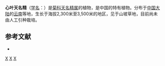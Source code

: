 {{Speciesbox 
| taxon = Carpesium cordatum
| authority = Chen et [[胡启明|C. M. Hu]]
}}

'''心叶天名精'''（[[学名|学名]]：{{lang|la|''Carpesium cordatum''}}）是[[菊科|菊科]][[天名精属|天名精属]]的植物，是中国的特有植物。分布于[[中国大陆|中国大陆]]的[[云南|云南]]等地，生长于海拔2,300米至3,500米的地区，见于山坡草地，目前尚未由人工引种栽培。

== 参考文献 ==
<div class="references-small">
* {{cite web| url =http://www.bioinfo.cn/db05/KmzwSpecies.php?action=view&id=4559| title =心叶天名精| work =《中国高等植物数据库全库》| publisher =中国科学院微生物研究所| author =昆明植物研究所| accessdate =2009-02-25| archive-date =2016-03-05| archive-url =https://web.archive.org/web/20160305102955/http://www.bioinfo.cn/db05/KmzwSpecies.php?action=view&id=4559| dead-url =yes}}
</div>
{{Taxonbar|from=Q11071990}}

[[Category:天名精属|X]]
[[Category:中國特有植物|X]]
[[Category:云南植物|X]]